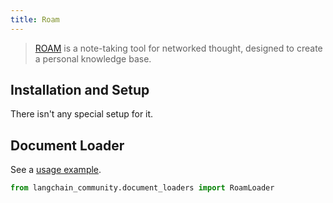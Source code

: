 ```yaml
---
title: Roam
---
```


>[ROAM](https://roamresearch.com/) is a note-taking tool for networked thought, designed to create a personal knowledge base.

## Installation and Setup

There isn't any special setup for it.



## Document Loader

See a [usage example](/oss/javascript/integrations/document_loaders/roam).

```python
from langchain_community.document_loaders import RoamLoader
```
